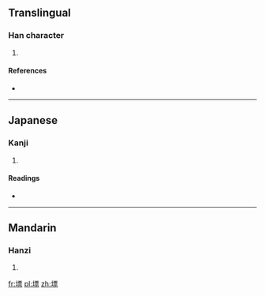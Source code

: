 ==Translingual==

===Han character===
{{Han char|rn=32|rad=土|as=11|sn=14|four=4119<sub>1</sub>|canj=土一田火 (GMWF)|ids=⿰[[土]][[票]]}}

# {{defn|Han|sort=土11}}

====References====
* {{Han ref|kx=0237.140|dkj=05406|dj=0475.210|hdz=10478.120|uh=5882|ud=22658|bh=E164|bd=57700}}

----

==Japanese==

===Kanji===
{{ja-kanji|grade=|rs=土11}}

# {{defn|lang=ja|sort=土11}}

====Readings====
* {{ja-readings|on=[[ひょう]] (hyō), [[へう]] (heu)|kun=}}

----

==Mandarin==

===Hanzi===
{{cmn-hanzi|pin=[[biāo]] ([[biao1]])|wg=piao<sup>1</sup>}}

# {{defn|lang=cmn|sort=土11}}

[[fr:墂]]
[[pl:墂]]
[[zh:墂]]